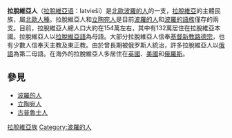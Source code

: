 {{Infobox ethnic group
| group = 拉脱維亞人<br>''Latvieši''
| image = [[File:Latvian_song_festival_by_Dainis_Matisons,_2008.jpg|210px]]
|poptime   = '''~1,650,000'''
|popplace  = {{flag|Latvia}} 1,319,552
|region1  = {{flag|United States}}
|pop1     = 96,070-102,000
|region2  = {{flag|United Kingdom}}
|pop2     = 39,000
|region3  = {{flag|Canada}}
|pop3     = 27,870
|region4  = {{flag|Brazil}}
|pop4     = 25,000
|region5   = {{IRL}}
|pop5      = 20,593
|region7  = {{flag|Russia}}
|pop7     = 20,068
|region8 = {{flag|New Zealand}}
|pop8    = 20,000
|region9  = {{flag|Australia}}
|pop9     = 18,938 
|region10 = {{flag|Germany}}
|pop10    =  9,775
|region11 = {{flag|Norway}}
|pop11    = 6,663
|region12 = {{flag|Ukraine}}
|pop12    =  5,079 
|region13 = {{flag|Sweden}}
|pop13  = 4,116
|region14 = {{flag|Denmark}}
|pop14  = 3,799
|region15 = {{flag|Spain}}
|pop15    = 3,711
|region16 = {{flag|Lithuania}}
|pop16    =  2,300
|region17 = {{flag|Italy}}
|pop17    = 2,257
|region18 = {{flag|Estonia}}
|pop18    = 2,171
|region19 = {{flag|France}}
|pop19    = 1,702
|region20 = {{flag|Uzbekistan}}
|pop20   =1,600
|region21 = {{flag|Belarus}}
|pop21   = 1,549
|region22 = {{flag|Netherlands}}
|pop22    = 1,400
|region23 = {{flag|Kazakhstan}}
|pop23    = 1,123
|region24 = {{flag|Finland}}
|pop24    = 1,072
|region25 = {{flag|Switzerland}}
|pop25    = 736
|region26 = {{flag|Belgium}}
|pop26    = 679
|region27 = {{flag|Turkmenistan}}
|pop27    = 500 (2010)
|region28 = {{flag|Venezuela}}
|pop28    = 400
|region29 = {{flag|Moldova}}
|pop29    =400
|region30 = {{flag|Portugal}}
|pop30    =383
|region31= {{flag|Poland}}
|pop31    =293
|region32 = {{flag|Georgia}}
|pop32   = 200
|region33= {{flag|Argentina}}
|pop33    =200
|region34= {{flag|Czech Republic}}
|pop34    =193
|region35= {{flag|Austria}}
|pop35    =152
|region36 = {{flag|Chile}}
|pop36    = 100
|region37 = {{flag|Grece}}
|pop37    = 69
|region38 = {{flag|Kyrgyzstan}}
|pop38    = 82
|region39 = {{flag|Croatia}}
|pop39    = 11
| langs    = [[拉脱維亞語|拉脱維亞語]]
| rels     = 大部分信仰[[基督宗教|基督宗教]]：[[路德宗|路德宗]]、[[天主教|天主教]]、[[正教會|正教會]]<br>部分信仰拉脫維亞民間異教（Dievturi）
| related  = [[立窩尼亞人|立窩尼亞人]]、[[愛沙尼亞人|愛沙尼亞人]]、[[立陶宛人|立陶宛人]]、[[古普魯士人|古普魯士人]]
}}

'''拉脫維亞人'''（[[拉脫維亞语|拉脫維亞语]]：latvieši）是[[北歐|北歐]][[波羅的人|波羅的人]]的一支，[[拉脫維亞|拉脫維亞]]的主體民族，屬[[北歐人種|北歐人種]]。拉脫維亞人和[[立陶宛人|立陶宛人]]是目前[[波羅的人|波羅的人]]和[[波羅的語族|波羅的語族]]僅存的兩支。目前，拉脫維亞人總人口大約在154萬左右，其中有132萬居住在拉脫維亞本國。拉脫維亞人以[[拉脫維亞語|拉脫維亞語]]為母語。大部分拉脫維亞人信奉[[基督新教|基督新教]][[路德宗|路德宗]]，也有少數人信奉天主教及東正教。由於曾長期被俄罗斯人統治，許多拉脫維亞人以[[俄語|俄語]]為第二母語。在海外的拉脫維亞人多居住在[[英國|英國]]、[[美國|美國]]和[[俄羅斯|俄羅斯]]。

== 參見 ==
* [[波羅的人|波羅的人]]
* [[立陶宛人|立陶宛人]]
* [[古普魯士人|古普魯士人]]

{{Balts}}
{{俄羅斯民族}}
{{Authority control}}

[[Category:拉脫維亞族|]]
[[Category:波羅的人|Category:波羅的人]]